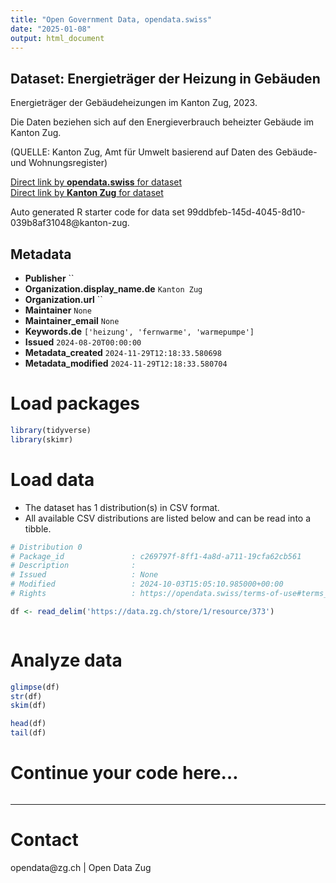 ```yaml
---
title: "Open Government Data, opendata.swiss"
date: "2025-01-08"
output: html_document
---
```


## Dataset: Energieträger der Heizung in Gebäuden

Energieträger der Gebäudeheizungen im Kanton Zug, 2023.

Die Daten beziehen sich auf den Energieverbrauch beheizter Gebäude im Kanton Zug.

(QUELLE: Kanton Zug, Amt für Umwelt basierend auf Daten des Gebäude- und Wohnungsregister)

[Direct link by **opendata.swiss** for dataset](https://opendata.swiss/de/dataset/energietrager-der-heizung-in-gebauden)<br>
[Direct link by **Kanton Zug** for dataset](https://www.zg.ch/behoerden/gesundheitsdirektion/statistikfachstelle/themen/18-energie)

Auto generated R starter code for data set 99ddbfeb-145d-4045-8d10-039b8af31048@kanton-zug.

## Metadata

- **Publisher** ``
- **Organization.display_name.de** `Kanton Zug`
- **Organization.url** ``
- **Maintainer** `None`
- **Maintainer_email** `None`
- **Keywords.de** `['heizung', 'fernwarme', 'warmepumpe']`
- **Issued** `2024-08-20T00:00:00`
- **Metadata_created** `2024-11-29T12:18:33.580698`
- **Metadata_modified** `2024-11-29T12:18:33.580704`


# Load packages

```r

library(tidyverse)
library(skimr)

```

# Load data

-   The dataset has 1 distribution(s) in CSV format.
-   All available CSV distributions are listed below and can be read into a tibble.

```r

# Distribution 0
# Package_id               : c269797f-8ff1-4a8d-a711-19cfa62cb561
# Description              : 
# Issued                   : None
# Modified                 : 2024-10-03T15:05:10.985000+00:00
# Rights                   : https://opendata.swiss/terms-of-use#terms_by

df <- read_delim('https://data.zg.ch/store/1/resource/373')



```

# Analyze data

```r

glimpse(df)
str(df)
skim(df)

head(df)
tail(df)

```

# Continue your code here...

```r

```

------------------------------------------------------------------------

# Contact

opendata@zg.ch | Open Data Zug
